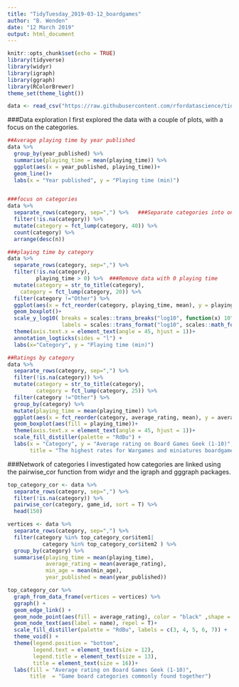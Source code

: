 ```yaml
---
title: "TidyTuesday_2019-03-12_boardgames"
author: "B. Wenden"
date: "12 March 2019"
output: html_document
---
```


```r
knitr::opts_chunk$set(echo = TRUE)
library(tidyverse)
library(widyr)
library(igraph)
library(ggraph)
library(RColorBrewer)
theme_set(theme_light())
```

```r
data <- read_csv("https://raw.githubusercontent.com/rfordatascience/tidytuesday/master/data/2019/2019-03-12/board_games.csv", col_types = cols())

```

###Data exploration
I first explored the data with a couple of plots, with a focus on the categories.

```r
##Average playing time by year published
data %>%
  group_by(year_published) %>%
  summarise(playing_time = mean(playing_time)) %>%
  ggplot(aes(x = year_published, playing_time))+
  geom_line()+
  labs(x = "Year published", y = "Playing time (min)")


###focus on categories
data %>%
  separate_rows(category, sep=",") %>%   ###Separate categories into one row by category for each game
  filter(!is.na(category)) %>%
  mutate(category = fct_lump(category, 40)) %>%
  count(category) %>%
  arrange(desc(n))

###playing time by category
data %>%
  separate_rows(category, sep=",") %>%
  filter(!is.na(category),
         playing_time > 0) %>%  ###Remove data with 0 playing time
  mutate(category = str_to_title(category),
    category = fct_lump(category, 20)) %>%
  filter(category !="Other") %>%
  ggplot(aes(x = fct_reorder(category, playing_time, mean), y = playing_time)) +
  geom_boxplot()+
  scale_y_log10( breaks = scales::trans_breaks("log10", function(x) 10^x),
                 labels = scales::trans_format("log10", scales::math_format(10^.x)))+
  theme(axis.text.x = element_text(angle = 45, hjust = 1))+
  annotation_logticks(sides = "l") +
  labs(x="Category", y = "Playing time (min)")

##Ratings by category
data %>%
  separate_rows(category, sep=",") %>%
  filter(!is.na(category)) %>% 
  mutate(category = str_to_title(category),
         category = fct_lump(category, 25)) %>%
  filter(category !="Other") %>%
  group_by(category) %>%
  mutate(playing_time = mean(playing_time)) %>%
  ggplot(aes(x = fct_reorder(category, average_rating, mean), y = average_rating)) +
  geom_boxplot(aes(fill = playing_time))+
  theme(axis.text.x = element_text(angle = 45, hjust = 1))+
  scale_fill_distiller(palette = "RdBu") +
  labs(x = "Category", y = "Average rating on Board Games Geek (1-10)", fill = "Playing time\n(min)",
       title = "The highest rates for Wargames and miniatures boardgames")
```


###Network of categories
I investigated how categories are linked using the pairwise_cor function from widyr and the igraph and gggraph packages. 
```r
top_category_cor <- data %>%
  separate_rows(category, sep=",") %>%
  filter(!is.na(category)) %>%
  pairwise_cor(category, game_id, sort = T) %>%
  head(150)

vertices <- data %>%
  separate_rows(category, sep=",") %>%
  filter(category %in% top_category_cor$item1|
           category %in% top_category_cor$item2 ) %>%
  group_by(category) %>%
  summarise(playing_time = mean(playing_time),
            average_rating = mean(average_rating), 
            min_age = mean(min_age),
            year_published = mean(year_published))

top_category_cor %>%
  graph_from_data_frame(vertices = vertices) %>%
  ggraph() +
  geom_edge_link() +
  geom_node_point(aes(fill = average_rating), color = "black" ,shape = 21, size = 4) +
  geom_node_text(aes(label = name), repel = T)+
  scale_fill_distiller(palette = "RdBu", labels = c(3, 4, 5, 6, 7)) +
  theme_void() +
  theme(legend.position = "bottom",
        legend.text = element_text(size = 12),
        legend.title = element_text(size = 13),
        title = element_text(size = 16))+
  labs(fill = "Average rating on Board Games Geek (1-10)",
       title  = "Game board categories commonly found together")
```

